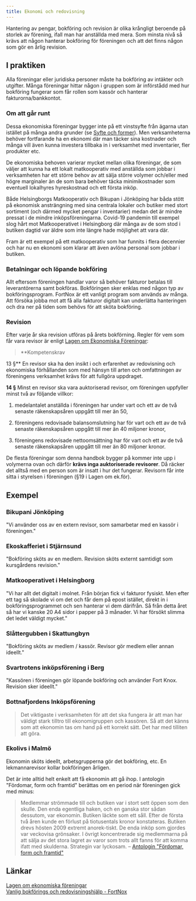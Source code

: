 ```yaml
---
title: Ekonomi och redovisning
---
```


Hantering av pengar, bokföring och revision är olika krångligt beroende på storlek av förening, ifall man har anställda med mera. Som minsta nivå så krävs att någon hanterar bokföring för föreningen och att det finns någon som gör en årlig revision.

## I praktiken

Alla föreningar eller juridiska personer måste ha bokföring av intäkter och utgifter. Många föreningar hittar någon i gruppen som är införstådd med hur bokföring fungerar som får rollen som kassör och hanterar fakturorna/bankkontot.

### Om att går runt

Dessa ekonomiska föreningar bygger inte på ett vinstsyfte från ägarna utan istället på många andra grunder (se [Syfte och former](/Syfte-och-former)). Men verksamheterna behöver fortfarande ha en ekonomi där man täcker sina kostnader och många vill även kunna investera tillbaka in i verksamhet med inventarier, fler produkter etc.

De ekonomiska behoven varierar mycket mellan olika föreningar, de som väljer att kunna ha ett lokalt matkooperativ med anställda som jobbar i verksamheten har ett större behov av att sälja större volymer och/eller med högre marginaler än de som bara behöver täcka minimikostnader som eventuell lokalhyres hyreskostnad och ett första inköp.

Både Helsingborgs Matkooperativ och Bikupan i Jönköping har båda stött på ekonomisk ansträngning med sina centrala lokaler och butiker med stort sortiment (och därmed mycket pengar i inventarier) medan det är mindre pressat i de mindre inköpsföreningarna. Covid-19 pandemin till exempel slog hårt mot Matkooperativet i Helsingborg där många av de som stod i butiken dagtid var äldre som inte längre hade möjlighet att vara där.

Fram är ett exempel på ett matkooperativ som har funnits i flera decennier och har nu en ekonomi som klarar att även avlöna personal som jobbar i butiken.

### Betalningar och löpande bokföring

Allt eftersom föreningen handlar varor så behöver fakturor betalas till leverantörerna samt bokföras. Bokföringen sker enklas med någon typ av bokföringsprogram. FortNox är ett vanligt program som används av många. Att försöka jobba mot att få alla fakturor digitalt kan underlätta hanteringen och dra ner på tiden som behövs för att sköta bokföring.

### Revision

Efter varje år ska revision utföras på årets bokförning. Regler för vem som får vara revisor är enligt [Lagen om Ekonomiska Föreningar](https://www.riksdagen.se/sv/dokument-lagar/dokument/svensk-forfattningssamling/lag-2018672-om-ekonomiska-foreningar_sfs-2018-672):

> \*\*Kompetenskrav

13 §\*\* En revisor ska ha den insikt i och erfarenhet av redovisning och ekonomiska förhållanden som med hänsyn till arten och omfattningen av föreningens verksamhet krävs för att fullgöra uppdraget.

**14 §** Minst en revisor ska vara auktoriserad revisor, om föreningen uppfyller minst två av följande villkor:

1. medelantalet anställda i föreningen har under vart och ett av de två senaste räkenskapsåren uppgått till mer än 50,

2. föreningens redovisade balansomslutning har för vart och ett av de två senaste räkenskapsåren uppgått till mer än 40 miljoner kronor,

3. föreningens redovisade nettoomsättning har för vart och ett av de två senaste räkenskapsåren uppgått till mer än 80 miljoner kronor.

De flesta föreningar som denna handbok bygger på kommer inte upp i volymerna ovan och därför **krävs inga auktoriserade revisorer**. Då räcker det alltså med en person som är insatt i hur det fungerar. Revisorn får inte sitta i styrelsen i föreningen (§19 i Lagen om ek.för).

## Exempel

### Bikupani Jönköping

"Vi använder oss av en extern revisor, som samarbetar med en kassör i föreningen."

### Ekoskafferiet i Stjärnsund

"Bokföring sköts av en medlem. Revision sköts externt samtidigt som kursgårdens revision."

### Matkooperativet i Helsingborg

"Vi har allt det digitalt i molnet. Från början fick vi fakturor fysiskt. Men efter ett tag så skolade vi om det och får dem på epost istället, direkt in i bokföringsprogrammet och sen hanterar vi dem därifrån. Så från detta året så har vi kanske 20 A4 sidor i papper på 3 månader. Vi har försökt slimma det ledet väldigt mycket."

### Slåttergubben i Skattungbyn

"Bokföring sköts av medlem / kassör. Revisor gör medlem eller annan ideellt."

### Svartrotens inköpsförening i Berg

"Kassören i föreningen gör löpande bokföring och använder Fort Knox. Revision sker ideellt."

### Bottnafjordens Inköpsförening

> Det viktigaste i verksamheten för att det ska fungera är att man har väldigt stark tilltro till ekonomigruppen och kassören. Så att det känns som att ekonomin tas om hand på ett korrekt sätt. Det har med tilliten att göra.

### Ekolivs i Malmö

Ekonomin sköts ideellt, arbetsgrupperna gör det bokföring, etc. En lekmannarevisor kollar bokföringen årligen.

Det är inte alltid helt enkelt att få ekonomin att gå ihop. I antologin "Fördomar, form och framtid" berättas om en period när föreningen gick med minus:

> Medlemmar strömmade till och butiken var i stort sett öppen som den skulle. Den enda egentliga haken, och en ganska stor sådan dessutom, var ekonomin. Butiken läckte som ett såll. Efter de första två åren kunde en förlust på tiotusentals kronor konstateras. Butiken drevs hösten 2009 extremt anorek-tiskt. De enda inköp som gjordes var veckovisa grönsaker. I övrigt koncentrerade sig medlemmarna på att sälja av det stora lagret av varor som trots allt fanns för att komma ifatt med skulderna. Strategin var lyckosam. – [Antologin "Fördomar, form och framtid"](https://www.ekolivs.se/wp-content/uploads/2016/10/Sektor3-antologi_2012_web_enkel.pdf)

## Länkar

[Lagen om ekonomiska föreningar](https://www.riksdagen.se/sv/dokument-lagar/dokument/svensk-forfattningssamling/lag-2018672-om-ekonomiska-foreningar_sfs-2018-672)  
[Vanlig bokförings och redovisningshjälp - FortNox](https://www.fortnox.se/program/fortnox-bokforing/?gclid=Cj0KCQjwtsv7BRCmARIsANu-CQcbWnG0JVWx-oI6xhwAC3HALQfi_alidpawRGCu43khX3Ej2GRX5FEaAijNEALw_wcB)
